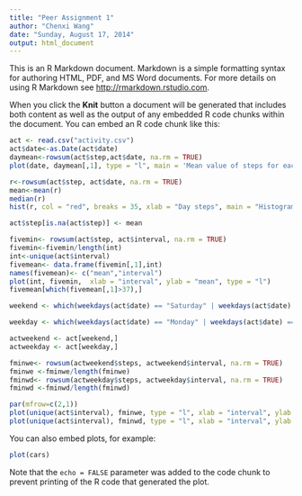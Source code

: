 ```yaml
---
title: "Peer Assignment 1"
author: "Chenxi Wang"
date: "Sunday, August 17, 2014"
output: html_document
---
```


This is an R Markdown document. Markdown is a simple formatting syntax for authoring HTML, PDF, and MS Word documents. For more details on using R Markdown see <http://rmarkdown.rstudio.com>.

When you click the **Knit** button a document will be generated that includes both content as well as the output of any embedded R code chunks within the document. You can embed an R code chunk like this:

```r
act <- read.csv("activity.csv")
act$date<-as.Date(act$date)
daymean<-rowsum(act$step,act$date, na.rm = TRUE)
plot(date, daymean[,1], type = "l", main = 'Mean value of steps for each day', xlab = "date", ylab = "mean")

r<-rowsum(act$step, act$date, na.rm = TRUE)
mean<-mean(r)
median(r)
hist(r, col = "red", breaks = 35, xlab = "Day steps", main = "Histogram of the total number of steps taken each day" )

act$step[is.na(act$step)] <- mean

fivemin<- rowsum(act$step, act$interval, na.rm = TRUE)
fivemin<-fivemin/length(int)
int<-unique(act$interval)
fivemean<- data.frame(fivemin[,1],int)
names(fivemean)<- c("mean","interval")
plot(int, fivemin,  xlab = "interval", ylab = "mean", type = "l")
fivemean[which(fivemean[,1]>37),]

weekend <- which(weekdays(act$date) == "Saturday" | weekdays(act$date) == "Sunday")

weekday <- which(weekdays(act$date) == "Monday" | weekdays(act$date) == "Tuesday"| weekdays(act$date) == "Wednesday"| weekdays(act$date) == "Thursday"| weekdays(act$date) == "Friday")

actweekend <- act[weekend,]
actweekday <- act[weekday,]

fminwe<- rowsum(actweekend$steps, actweekend$interval, na.rm = TRUE)
fminwe <-fminwe/length(fminwe)
fminwd<- rowsum(actweekday$steps, actweekday$interval, na.rm = TRUE)
fminwd <-fminwd/length(fminwd)

par(mfrow=c(2,1))
plot(unique(act$interval), fminwe, type = "l", xlab = "interval", ylab = "Number of steps", col = "sky blue", main = "Weekends")
plot(unique(act$interval), fminwd, type = "l", xlab = "interval", ylab = "Number of steps", col = "sky blue", main = "Weekdays")


```

You can also embed plots, for example:

```r
plot(cars)
```

Note that the `echo = FALSE` parameter was added to the code chunk to prevent printing of the R code that generated the plot.
